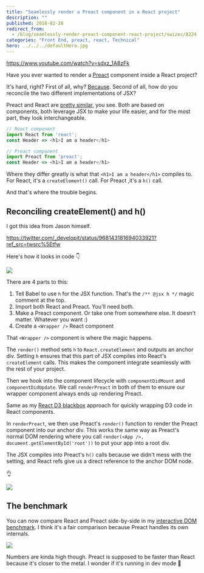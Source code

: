 ```yaml
---
title: "Seamlessly render a Preact component in a React project"
description: ""
published: 2018-02-28
redirect_from:
  - /blog/seamlessly-render-preact-component-react-project/swizec/8224
categories: "Front End, preact, react, Technical"
hero: ../../../defaultHero.jpg
---
```


https://www.youtube.com/watch?v=sdxz_1A8zFk

Have you ever wanted to render a [Preact](https://preactjs.com/) component inside a React project?

It's hard, right? First of all, why? [Because](https://swizec.com/blog/building-interactive-dom-benchmark-preliminary-results/swizec/8219). Second of all, how do you reconcile the two different implementations of JSX?

Preact and React are [pretty similar](https://github.com/developit/preact/wiki/Differences-to-React), you see. Both are based on components, both leverage JSX to make your life easier, and for the most part, they look interchangeable.

```javascript
// React component
import React from 'react';
const Header => <h1>I am a header</h1>
```

```javascript
// Preact component
import Preact from 'preact';
const Header => <h1>I am a header</h1>
```

Where they differ greatly is what that `<h1>I am a header</h1>` compiles to. For React, it's a `createElement()` call. For Preact ,it's a `h()` call.

And that's where the trouble begins.

## Reconciling createElement() and h()

I got this idea from Jason himself.

https://twitter.com/_developit/status/968143181694033921?ref_src=twsrc%5Etfw

Here's how it looks in code 👇

![](https://swizec.com/wp-content/uploads/2018/02/react-wrap-preact.png)

There are 4 parts to this:

1.  Tell Babel to use `h` for the JSX function. That's the `/** @jsx h */` magic comment at the top.
2.  Import both React and Preact. You'll need both.
3.  Make a Preact component. Or take one from somewhere else. It doesn't matter. Whatever you want :)
4.  Create a `<Wrapper />` React component

That `<Wrapper />` component is where the magic happens.

The `render()` method sets `h` to `React.createElement` and outputs an anchor div. Setting `h` ensures that this part of JSX compiles into React's `createElement` calls. This makes the component integrate seamlessly with the rest of your project.

Then we hook into the component lifecycle with `componentDidMount` and `componentDidUpdate`. We call `renderPreact` in both of them to ensure our wrapper component always ends up rendering Preact.

Same as my [React D3 blackbox](https://swizec.com/blog/translate-random-d3-example-react/swizec/7765) approach for quickly wrapping D3 code in React components.

In `renderPreact`, we then use Preact's `render()` function to render the Preact component into our anchor div. This works the same way as Preact's normal DOM rendering where you call `render(<App />, document.getElementById('root'))` to put your app into a root div.

The JSX compiles into Preact's `h()` calls because we didn't mess with the setting, and React refs give us a direct reference to the anchor DOM node.

👌

![](./img/media-r0tGmQTClFyms-giphy.gif)

## The benchmark

You can now compare React and Preact side-by-side in my [interactive DOM benchmark](https://dom-benchmark.now.sh/). I think it's a fair comparison because Preact handles its own internals.

![](https://swizec.com/wp-content/uploads/2018/02/preact-dom.gif)

Numbers are kinda high though. Preact is supposed to be faster than React because it's closer to the metal. I wonder if it's running in dev mode 🤔

